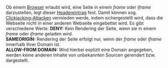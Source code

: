 Ob einem [[Browser]] erlaubt wird, eine Seite in einem ''frame'' oder ''iframe'' darzustellen, legt dieser [[Header/DE|Headereintrag]] fest. Damit können sog. [[Clickjacking|Clickjacking-Attacken]] vermieden werde, indem sichergestellt wird, dass die Webseite nicht in einer anderen Webseite eingebettet wird. Es gibt verschiedene Werte:
'''DENY:''' Kein Rendering der Seite, wenn sie in einem ''frame'' oder ''iframe'' geladen wird.<br />
'''SAMEORIGIN:''' Rendering der Seite erfolgt nur, wenn der ''frame'' oder ''iframe'' innerhalb Ihrer Domain ist.<br />
'''ALLOW-FROM DOMAIN:''' Wird hierbei explizit eine Domain angegeben, werden keine anderen Inhalte von unbekannten Sourcen gerendert bzw. dargestellt.
